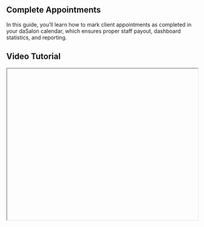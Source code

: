 


<div className="mdx-content">

## Complete Appointments



In this guide, you’ll learn how to mark client appointments as completed in your daSalon calendar, which ensures proper staff payout, dashboard statistics, and reporting.

## Video Tutorial



<iframe
  width="100%"
  height="400"
  title="Complete appointments tutorial"
  allowFullScreen
  className="rounded-lg"
/>

---

## Mark a client appointment as complete



❶ Navigate to the [**Appointments**](https://partner.dasalon.com/dashboard/appointments) section from the left-hand menu.

❷ In the appointment list:
   - Click **⋮ > Edit** and change status to **Completed**  
   - OR open the appointment detail panel → change status to **Completed**  
   - OR use the status dropdown in the row and select **Completed**  
   - OR click **Checkout** after finishing the service

❸ Click **Update/Save** if using the edit form.

❹ The status of the appointment will now appear in **green**.

---

**Important**: A completed appointment updates reports, dashboards, and ensures staff payout is correctly recorded.

<div className="space-y-4 mt-6">

<div className="my-10 border-t border-gray-200" />

## More questions about this


</div>
<div className="space-y-4 mt-6">
  <details className="bg-white rounded-md p-4 border border-gray-300">
  <summary
    className="font-medium text-base text-gray-900"
    style={{
      backgroundColor: 'transparent',
      outline: 'none',
      cursor: 'pointer',
      userSelect: 'none',
      listStyle: 'none',
    }}
  >Can I mark it as completed later?</summary>
   <p className="mt-2 text-sm text-gray-700">
      Yes, you can return and mark an appointment as completed at any time from the Appointments list or detail view.
    </p>
  </details>

  <details className="bg-white rounded-md p-4 border border-gray-300">
  <summary
    className="font-medium text-base text-gray-900"
    style={{
      backgroundColor: 'transparent',
      outline: 'none',
      cursor: 'pointer',
      userSelect: 'none',
      listStyle: 'none',
    }}
  >Will the client be notified?</summary>
    <p className="mt-2 text-sm text-gray-700">
      No, marking an appointment as completed does not notify the client.
    </p>
  </details>
</div>
</div>


---

<div className="space-y-4 mt-6">

<div className="my-10 border-t border-gray-200" />

<div className="mdx-content mt-10">

Was this article helpful?

<div style={{ display: 'flex', gap: '1rem' }}>
  <button style={{ padding: '0.5rem', borderRadius: '9999px', backgroundColor: '#f0f0f0' }}>
    👍
  </button>
  <button style={{ padding: '0.5rem', borderRadius: '9999px', backgroundColor: '#f0f0f0' }}>
    👎
  </button>
</div>
</div>

---
</div>